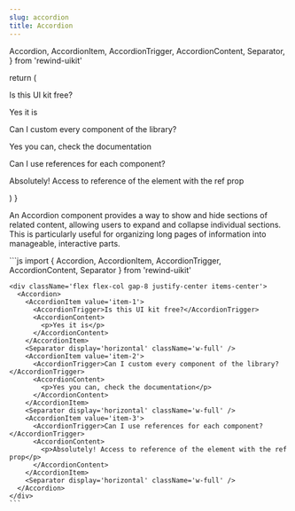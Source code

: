 ```yaml
---
slug: accordion
title: Accordion
---
```


  Accordion,
  AccordionItem,
  AccordionTrigger,
  AccordionContent,
  Separator,
} from 'rewind-uikit'

  return (
    <div className='flex flex-col gap-8 justify-center items-center'>
      <Accordion>
        <AccordionItem value='item-1'>
          <AccordionTrigger>Is this UI kit free?</AccordionTrigger>
          <AccordionContent>
            <p>Yes it is</p>
          </AccordionContent>
        </AccordionItem>
        <Separator display='horizontal' className='w-full' />
        <AccordionItem value='item-2'>
          <AccordionTrigger>
            Can I custom every component of the library?
          </AccordionTrigger>
          <AccordionContent>
            <p>Yes you can, check the documentation</p>
          </AccordionContent>
        </AccordionItem>
        <Separator display='horizontal' className='w-full' />
        <AccordionItem value='item-3'>
          <AccordionTrigger>
            Can I use references for each component?
          </AccordionTrigger>
          <AccordionContent>
            <p>
              Absolutely! Access to reference of the element with the ref prop
            </p>
          </AccordionContent>
        </AccordionItem>
        <Separator display='horizontal' className='w-full' />
      </Accordion>
    </div>
  )
}

An Accordion component provides a way to show and hide sections of related content, allowing users to expand and collapse individual sections.
This is particularly useful for organizing long pages of information into manageable, interactive parts.

<div className="flex flex-col gap-8 justify-center">
  <DocsTemplate preview={AccordionPreview()}>
    ```js
    import { Accordion, AccordionItem, AccordionTrigger, AccordionContent, Separator } from 'rewind-uikit'

    <div className='flex flex-col gap-8 justify-center items-center'>
      <Accordion>
        <AccordionItem value='item-1'>
          <AccordionTrigger>Is this UI kit free?</AccordionTrigger>
          <AccordionContent>
            <p>Yes it is</p>
          </AccordionContent>
        </AccordionItem>
        <Separator display='horizontal' className='w-full' />
        <AccordionItem value='item-2'>
          <AccordionTrigger>Can I custom every component of the library?</AccordionTrigger>
          <AccordionContent>
            <p>Yes you can, check the documentation</p>
          </AccordionContent>
        </AccordionItem>
        <Separator display='horizontal' className='w-full' />
        <AccordionItem value='item-3'>
          <AccordionTrigger>Can I use references for each component?</AccordionTrigger>
          <AccordionContent>
            <p>Absolutely! Access to reference of the element with the ref prop</p>
          </AccordionContent>
        </AccordionItem>
        <Separator display='horizontal' className='w-full' />
      </Accordion>
    </div>
    ```

  </DocsTemplate>
</div>
